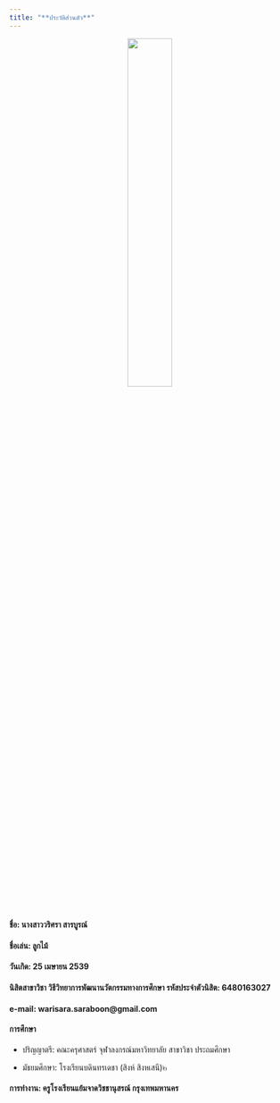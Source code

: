 ```yaml
---
title: "**ประวัติส่วนตัว**"
---
```


<center>   
![](/Users/lookmaizz/Downloads/Untitled design-3.png){width="40%"}
</center>
    
    
      
#### **ชื่อ**: นางสาววริศรา  สารบูรณ์
  
#### **ชื่อเล่น**: ลูกไม้

#### **วันเกิด**: 25 เมษายน 2539

#### **นิสิตสาขาวิชา** วิธีวิทยาการพัฒนานวัตกรรมทางการศึกษา  **รหัสประจำตัวนิสิต**: 6480163027
  
#### **e-mail**: warisara.saraboon@gmail.com

#### **การศึกษา**     

* ปริญญาตรี: คณะครุศาสตร์ จุฬาลงกรณ์มหาวิทยาลัย สาขาวิชา ประถมศึกษา

* มัธยมศึกษา: โรงเรียนบดินทรเดชา (สิงห์ สิงหเสนี)๒

#### **การทำงาน**: ครูโรงเรียนแย้มจาดวิชชานุสรณ์  กรุงเทพมหานคร